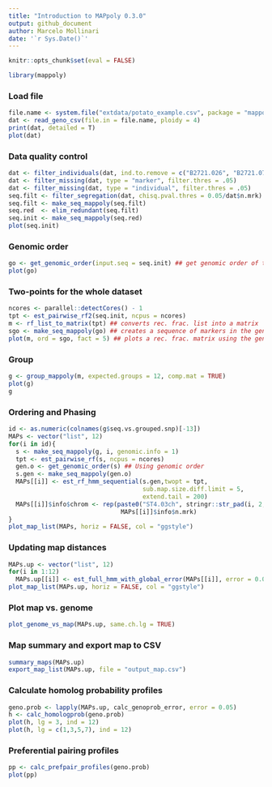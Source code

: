 ```yaml
---
title: "Introduction to MAPpoly 0.3.0"
output: github_document
author: Marcelo Mollinari
date: '`r Sys.Date()`'
---
```


```r
knitr::opts_chunk$set(eval = FALSE)
```

```r
library(mappoly)
```

### Load file

```r
file.name <- system.file("extdata/potato_example.csv", package = "mappoly")
dat <- read_geno_csv(file.in = file.name, ploidy = 4)
print(dat, detailed = T)
plot(dat)
```

### Data quality control

```r
dat <- filter_individuals(dat, ind.to.remove = c("B2721.026", "B2721.078"))
dat <- filter_missing(dat, type = "marker", filter.thres = .05)
dat <- filter_missing(dat, type = "individual", filter.thres = .05)
seq.filt <- filter_segregation(dat, chisq.pval.thres = 0.05/dat$n.mrk)
seq.filt <- make_seq_mappoly(seq.filt)
seq.red  <- elim_redundant(seq.filt)
seq.init <- make_seq_mappoly(seq.red)
plot(seq.init)
```

### Genomic order

```r
go <- get_genomic_order(input.seq = seq.init) ## get genomic order of the sequence
plot(go)
```

### Two-points for the whole dataset

```r
ncores <- parallel::detectCores() - 1
tpt <- est_pairwise_rf2(seq.init, ncpus = ncores)
m <- rf_list_to_matrix(tpt) ## converts rec. frac. list into a matrix 
sgo <- make_seq_mappoly(go) ## creates a sequence of markers in the genome order
plot(m, ord = sgo, fact = 5) ## plots a rec. frac. matrix using the genome order, averaging neighbor cells in a 5 x 5 grid 
```

### Group

```r
g <- group_mappoly(m, expected.groups = 12, comp.mat = TRUE)
plot(g)
g
```

### Ordering and Phasing

```r
id <- as.numeric(colnames(g$seq.vs.grouped.snp)[-13])
MAPs <- vector("list", 12)
for(i in id){
  s <- make_seq_mappoly(g, i, genomic.info = 1) 
  tpt <- est_pairwise_rf(s, ncpus = ncores)
  gen.o <- get_genomic_order(s) ## Using genomic order
  s.gen <- make_seq_mappoly(gen.o)
  MAPs[[i]] <- est_rf_hmm_sequential(s.gen,twopt = tpt, 
                                     sub.map.size.diff.limit = 5, 
                                     extend.tail = 200)
  MAPs[[i]]$info$chrom <- rep(paste0("ST4.03ch", stringr::str_pad(i, 2, pad = "0")),
                               MAPs[[i]]$info$n.mrk)
}
plot_map_list(MAPs, horiz = FALSE, col = "ggstyle")
```

### Updating map distances

```r
MAPs.up <- vector("list", 12)
for(i in 1:12)
  MAPs.up[[i]] <- est_full_hmm_with_global_error(MAPs[[i]], error = 0.05)
plot_map_list(MAPs.up, horiz = FALSE, col = "ggstyle")
```

### Plot map vs. genome

```r
plot_genome_vs_map(MAPs.up, same.ch.lg = TRUE)
```

### Map summary and export map to CSV

```r
summary_maps(MAPs.up)
export_map_list(MAPs.up, file = "output_map.csv")
```

### Calculate homolog probability profiles

```r
geno.prob <- lapply(MAPs.up, calc_genoprob_error, error = 0.05)
h <- calc_homologprob(geno.prob)
plot(h, lg = 3, ind = 12)
plot(h, lg = c(1,3,5,7), ind = 12)
```

### Preferential pairing profiles

```r
pp <- calc_prefpair_profiles(geno.prob)
plot(pp)
```